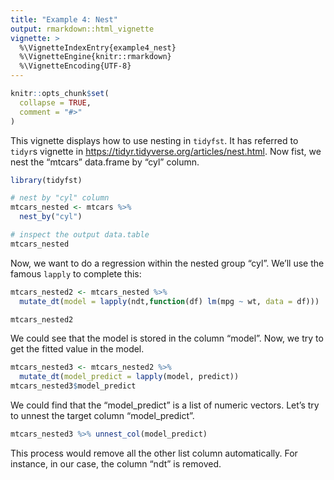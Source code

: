 ---
title: "Example 4: Nest"
output: rmarkdown::html_vignette
vignette: >
  %\VignetteIndexEntry{example4_nest}
  %\VignetteEngine{knitr::rmarkdown}
  %\VignetteEncoding{UTF-8}
---

```{r, include = FALSE}
knitr::opts_chunk$set(
  collapse = TRUE,
  comment = "#>"
)
```
  This vignette displays how to use nesting in `tidyfst`. It has referred to `tidyr`s vignette in <https://tidyr.tidyverse.org/articles/nest.html>. Now fist, we nest the "mtcars" data.frame by "cyl" column.
```{r setup}
library(tidyfst)

# nest by "cyl" column
mtcars_nested <- mtcars %>% 
  nest_by("cyl")

# inspect the output data.table
mtcars_nested

```

  Now, we want to do a regression within the nested group "cyl". We'll use the famous `lapply` to complete this:

```{r}
mtcars_nested2 <- mtcars_nested %>% 
  mutate_dt(model = lapply(ndt,function(df) lm(mpg ~ wt, data = df)))

mtcars_nested2
```
  We could see that the model is stored in the column "model".
  Now, we try to get the fitted value in the model.
```{r}
mtcars_nested3 <- mtcars_nested2 %>% 
  mutate_dt(model_predict = lapply(model, predict))
mtcars_nested3$model_predict
```
  We could find that the "model_predict" is a list of numeric vectors. Let's try to unnest the target column "model_predict". 
```{r}
mtcars_nested3 %>% unnest_col(model_predict)
```
  This process would remove all the other list column automatically. For instance, in our case, the column "ndt" is removed.
